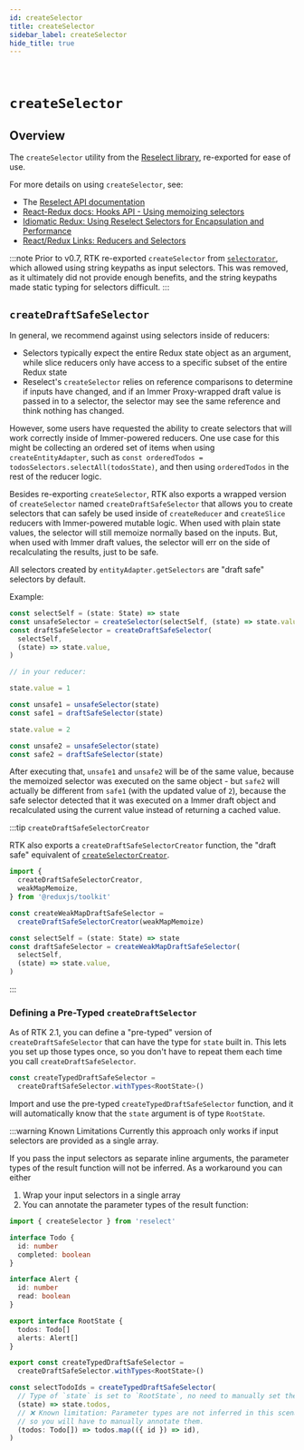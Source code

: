 ```yaml
---
id: createSelector
title: createSelector
sidebar_label: createSelector
hide_title: true
---
```


&nbsp;

# `createSelector`

## Overview

The `createSelector` utility from the [Reselect library](https://github.com/reduxjs/reselect), re-exported for ease of use.

For more details on using `createSelector`, see:

- The [Reselect API documentation](https://github.com/reduxjs/reselect)
- [React-Redux docs: Hooks API - Using memoizing selectors](https://react-redux.js.org/next/api/hooks#using-memoizing-selectors)
- [Idiomatic Redux: Using Reselect Selectors for Encapsulation and Performance](https://blog.isquaredsoftware.com/2017/12/idiomatic-redux-using-reselect-selectors/)
- [React/Redux Links: Reducers and Selectors](https://github.com/markerikson/react-redux-links/blob/master/redux-reducers-selectors.md)

:::note
Prior to v0.7, RTK re-exported `createSelector` from [`selectorator`](https://github.com/planttheidea/selectorator), which
allowed using string keypaths as input selectors. This was removed, as it ultimately did not provide enough benefits, and
the string keypaths made static typing for selectors difficult.
:::

## `createDraftSafeSelector`

In general, we recommend against using selectors inside of reducers:

- Selectors typically expect the entire Redux state object as an argument, while slice reducers only have access to a specific subset of the entire Redux state
- Reselect's `createSelector` relies on reference comparisons to determine if inputs have changed, and if an Immer Proxy-wrapped draft value is passed in to a selector, the selector may see the same reference and think nothing has changed.

However, some users have requested the ability to create selectors that will work correctly inside of Immer-powered reducers. One use case for this might be collecting an ordered set of items when using `createEntityAdapter`, such as `const orderedTodos = todosSelectors.selectAll(todosState)`, and then using `orderedTodos` in the rest of the reducer logic.

Besides re-exporting `createSelector`, RTK also exports a wrapped version of `createSelector` named `createDraftSafeSelector` that allows you to create selectors that can safely be used inside of `createReducer` and `createSlice` reducers with Immer-powered mutable logic. When used with plain state values, the selector will still memoize normally based on the inputs. But, when used with Immer draft values, the selector will err on the side of recalculating the results, just to be safe.

All selectors created by `entityAdapter.getSelectors` are "draft safe" selectors by default.

Example:

```ts no-transpile
const selectSelf = (state: State) => state
const unsafeSelector = createSelector(selectSelf, (state) => state.value)
const draftSafeSelector = createDraftSafeSelector(
  selectSelf,
  (state) => state.value,
)

// in your reducer:

state.value = 1

const unsafe1 = unsafeSelector(state)
const safe1 = draftSafeSelector(state)

state.value = 2

const unsafe2 = unsafeSelector(state)
const safe2 = draftSafeSelector(state)
```

After executing that, `unsafe1` and `unsafe2` will be of the same value, because the memoized selector was
executed on the same object - but `safe2` will actually be different from `safe1` (with the updated value of `2`),
because the safe selector detected that it was executed on a Immer draft object and recalculated using the current
value instead of returning a cached value.

:::tip `createDraftSafeSelectorCreator`

RTK also exports a `createDraftSafeSelectorCreator` function, the "draft safe" equivalent of [`createSelectorCreator`](https://github.com/reduxjs/reselect#createselectorcreatormemoize-memoizeoptions).

```ts no-transpile
import {
  createDraftSafeSelectorCreator,
  weakMapMemoize,
} from '@reduxjs/toolkit'

const createWeakMapDraftSafeSelector =
  createDraftSafeSelectorCreator(weakMapMemoize)

const selectSelf = (state: State) => state
const draftSafeSelector = createWeakMapDraftSafeSelector(
  selectSelf,
  (state) => state.value,
)
```

:::

### Defining a Pre-Typed `createDraftSelector`

As of RTK 2.1, you can define a "pre-typed" version of `createDraftSafeSelector` that can have the type for `state` built in. This lets you set up those types once, so you don't have to repeat them each time you call `createDraftSafeSelector`.

```ts no-transpile
const createTypedDraftSafeSelector =
  createDraftSafeSelector.withTypes<RootState>()
```

Import and use the pre-typed `createTypedDraftSafeSelector` function, and it will automatically know that the `state` argument is of type `RootState`.

:::warning Known Limitations
Currently this approach only works if input selectors are provided as a single array.

If you pass the input selectors as separate inline arguments, the parameter types of the result function will not be inferred. As a workaround you can either

1. Wrap your input selectors in a single array
2. You can annotate the parameter types of the result function:

```ts no-transpile
import { createSelector } from 'reselect'

interface Todo {
  id: number
  completed: boolean
}

interface Alert {
  id: number
  read: boolean
}

export interface RootState {
  todos: Todo[]
  alerts: Alert[]
}

export const createTypedDraftSafeSelector =
  createDraftSafeSelector.withTypes<RootState>()

const selectTodoIds = createTypedDraftSafeSelector(
  // Type of `state` is set to `RootState`, no need to manually set the type
  (state) => state.todos,
  // ❌ Known limitation: Parameter types are not inferred in this scenario
  // so you will have to manually annotate them.
  (todos: Todo[]) => todos.map(({ id }) => id),
)
```
